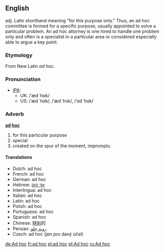 ==English==
adj. Latin shorthand meaning "for this purpose only." Thus, an ad hoc committee is formed for a specific purpose, usually appointed to solve a particular problem. An ad hoc attorney is one hired to handle one problem only and often is a specialist in a particular area or considered especially able to argue a key point.

===Etymology===
From New Latin ''ad hoc''.

===Pronunciation===
*[[IPA]]:
**UK: /ˈæd ˈhɒk/ 
**US: /ˈæd ˈhɑk/, /ˈæd ˈhɔk/, /ˈɑd ˈhɑk/

===Adverb===
'''[[ad]] [[hoc]]'''
# for this particular purpose
# special
# created on the spur of the moment, impromptu

====Translations====
*Dutch: ad hoc
*French: ad hoc 
*German: ad hoc 
*Hebrew: [[אד הוק]]
*Interlingua: ad hoc 
*Italian: ad hoc
*Latin: ad hoc
*Polish: ad hoc
*Portuguese: ad hoc
*Spanish: ad hoc
*Chinese: [[特别]]的
*Persian: [[روبه جلو]]
*Czech: ad hoc (jen pro daný účel)

[[de:Ad hoc]]
[[fr:ad hoc]]
[[pl:ad hoc]]
[[pt:Ad hoc]]
[[ru:Ad hoc]]